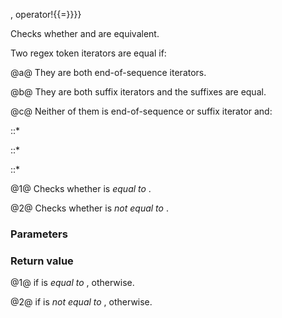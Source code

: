 {{cpp/regex/regex_token_iterator/title|operator{{==}}, operator!{{=}}}}
{{cpp/regex/regex_token_iterator/navbar}}
{{dcl begin}}
{{dcl|num=1|since=c++11|1=
bool operator==( const regex_token_iterator&amp; other ) const;
}}
{{dcl|num=2|since=c++11|until=c++20|1=
bool operator!=( const regex_token_iterator&amp; other ) const;
}}
{{dcl end}}

Checks whether {{c|*this}} and {{c|other}} are equivalent.

Two regex token iterators are equal if:

@a@ They are both end-of-sequence iterators.

@b@ They are both suffix iterators and the suffixes are equal.

@c@ Neither of them is end-of-sequence or suffix iterator and:

::* {{c|1=position == other.position}}
::* {{c|1=N == other.N}}
::* {{c|1=subs == other.subs}}


@1@ Checks whether {{c|*this}} is ''equal to'' {{c|other}}.

@2@ Checks whether {{c|*this}} is ''not equal to'' {{c|other}}.

{{rrev|since=c++20|
{{cpp/note synthesized eq}}
}}

{{todo|Explain better. For example, {{tt|subs}} is an exposition-only vector of matched sub-expressions.}}

===Parameters===
{{par begin}}
{{par|other|another regex token iterator to compare to}}
{{par end}}

===Return value===
@1@ {{c|true}} if {{c|*this}} is ''equal to'' {{c|other}}, {{c|false}} otherwise.

@2@ {{c|true}} if {{c|*this}} is ''not equal to'' {{c|other}}, {{c|false}} otherwise.

{{langlinks|de|es|ja|ru|zh}}